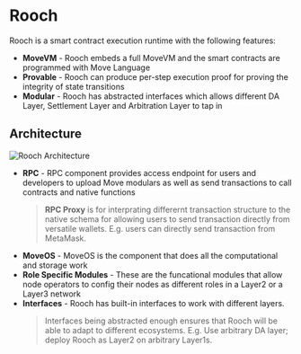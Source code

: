 # Rooch

Rooch is a smart contract execution runtime with the following features:

- **MoveVM** - Rooch embeds a full MoveVM and the smart contracts are programmed with Move Language
- **Provable** - Rooch can produce per-step execution proof for proving the integrity of state transitions
- **Modular** - Rooch has abstracted interfaces which allows different DA Layer, Settlement Layer and Arbitration Layer to tap in

## Architecture


<Image
  src="/diagram/rooch-architecture.svg"
  alt="Rooch Architecture"
  width={600}
  height={600}
  class="mx-auto my-2"
/>

- **RPC** - RPC component provides access endpoint for users and developers to upload Move modulars as well as send transactions to call contracts and native functions
  > **RPC Proxy** is for interprating differernt transaction structure to the native schema for allowing users to send transaction directly from versatile wallets. E.g. users can directly send transaction from MetaMask.
- **MoveOS** - MoveOS is the component that does all the computational and storage work
- **Role Specific Modules** - These are the funcational modules that allow node operators to config their nodes as different roles in a Layer2 or a Layer3 network
- **Interfaces** - Rooch has built-in interfaces to work with different layers.
  > Interfaces being abstracted enough ensures that Rooch will be able to adapt to different ecosystems. E.g. Use arbitrary DA layer; deploy Rooch as Layer2 on arbitrary Layer1s.

